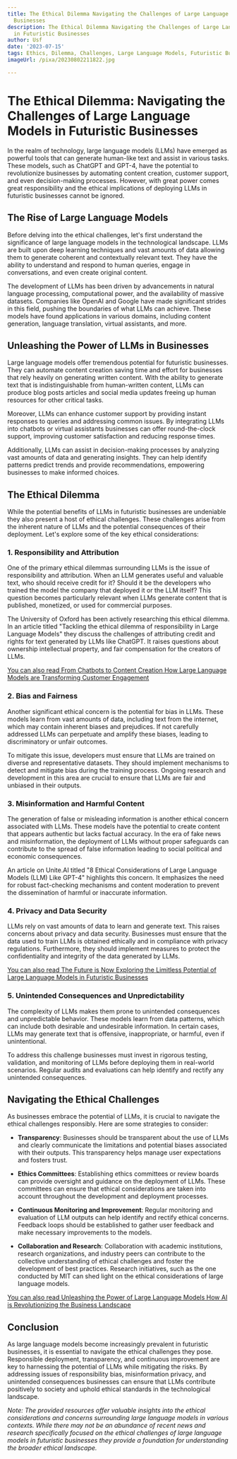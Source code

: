 ```yaml
---
title: The Ethical Dilemma Navigating the Challenges of Large Language Models in Futuristic
  Businesses
description: The Ethical Dilemma Navigating the Challenges of Large Language Models
  in Futuristic Businesses
author: Usf
date: '2023-07-15'
tags: Ethics, Dilemma, Challenges, Large Language Models, Futuristic Businesses
imageUrl: /pixa/20230802211822.jpg

---
```

# The Ethical Dilemma: Navigating the  Challenges of Large Language Models  in Futuristic Businesses

In  the realm of technology, large language models (LLMs) have emerged as  powerful  tools  that can generate human-like text and assist in  various tasks. These models, such as ChatGPT and GPT-4, have the  potential to revolutionize businesses by automating content  creation, customer support, and even  decision-making processes. However, with great power comes great responsibility and the ethical implications of deploying LLMs in futuristic businesses cannot be ignored.

## The Rise of Large Language Models

Before delving into the ethical  challenges, let's first understand the significance of large language models in  the technological landscape. LLMs are built upon deep learning techniques and vast amounts of data allowing them to generate coherent and contextually relevant text. They  have the ability to understand and respond to human  queries, engage in conversations, and even create original content.

The development of  LLMs has  been driven by advancements in natural language processing, computational power,  and the availability of massive datasets.  Companies like OpenAI and Google  have made significant strides in this field, pushing the boundaries  of what LLMs can achieve. These  models have found applications in various domains, including content generation, language translation, virtual assistants, and more.

## Unleashing the Power of LLMs in Businesses

Large language models offer tremendous potential for futuristic businesses. They can automate content creation saving time and effort for businesses that  rely heavily on generating written content. With the ability  to generate text that  is indistinguishable from human-written content, LLMs can produce blog posts  articles and social media updates freeing up human resources for other critical tasks.

Moreover, LLMs can enhance customer support by providing instant responses  to queries and addressing common issues. By integrating LLMs into chatbots or virtual assistants businesses can offer round-the-clock support, improving customer satisfaction  and reducing response times.

Additionally, LLMs can assist in decision-making  processes by analyzing vast amounts of data and generating insights. They can  help identify patterns predict trends and provide recommendations,  empowering businesses to make informed choices.

## The Ethical Dilemma

While the potential benefits of LLMs in futuristic businesses are undeniable they also present a host of ethical challenges.  These challenges arise from the inherent nature of LLMs and the potential consequences of their deployment. Let's explore some of the key ethical considerations:

### 1. Responsibility and Attribution

One of the primary ethical dilemmas surrounding LLMs is the issue of responsibility and attribution. When an LLM generates useful and valuable text, who should receive credit for  it? Should it be the developers  who trained  the model the company that deployed it  or the LLM itself? This question becomes particularly relevant when LLMs generate content that is published, monetized,  or used  for commercial purposes.

The University of  Oxford has been  actively researching this ethical dilemma. In  an  article titled "Tackling the ethical dilemma of responsibility in  Large Language Models" they discuss the challenges  of attributing  credit and rights for text generated by LLMs  like ChatGPT. It raises questions about ownership intellectual property, and  fair compensation for the creators of LLMs.

[You can also read From Chatbots  to Content Creation How Large Language Models are Transforming Customer Engagement](From%20Chatbots%20to%20Content%20Creation%20How%20Large%20Language%20Models%20are%20Transforming%20Customer%20Engagement)


### 2. Bias and Fairness

Another significant ethical concern is  the potential for bias in LLMs. These models learn  from vast amounts of data, including text  from the internet, which may contain  inherent biases and prejudices. If not carefully addressed LLMs can perpetuate  and amplify these biases, leading to discriminatory  or  unfair outcomes.

To mitigate this issue, developers must ensure that LLMs are trained on diverse  and representative datasets. They should implement mechanisms to detect and mitigate bias during the training process. Ongoing research and  development in this area are crucial to ensure  that LLMs are fair and unbiased in their outputs.

###  3. Misinformation and Harmful Content

The generation of false or misleading information is another ethical concern associated with LLMs. These models have the  potential to  create content that appears authentic but lacks factual accuracy. In the era of fake news and misinformation, the deployment of LLMs without proper safeguards can contribute to the spread of false information leading to social political and economic consequences.

An article on Unite.AI titled "8  Ethical Considerations of  Large Language Models (LLM) Like GPT-4" highlights this concern. It emphasizes  the need for robust  fact-checking mechanisms and content moderation to prevent  the dissemination of harmful or inaccurate information.

### 4. Privacy and Data Security

LLMs rely on vast amounts  of data to learn  and generate text. This raises concerns about privacy and data security. Businesses must ensure that the data used to train LLMs is obtained ethically and in compliance with  privacy regulations. Furthermore, they should implement measures to  protect the  confidentiality and integrity of the data generated by  LLMs.

[You can also read The Future  is Now Exploring the Limitless Potential of Large Language  Models in Futuristic Businesses](The%20Future%20is%20Now%20Exploring%20the%20Limitless%20Potential%20of%20Large%20Language%20Models%20in%20Futuristic%20Businesses)


###  5. Unintended  Consequences and Unpredictability

The complexity of LLMs makes them  prone  to unintended consequences and unpredictable behavior. These models learn from data patterns, which can include  both desirable and undesirable information.  In certain cases, LLMs may generate text  that is offensive,  inappropriate, or harmful, even  if unintentional.

To address this challenge businesses must invest in rigorous testing, validation, and  monitoring of LLMs before deploying them in real-world scenarios. Regular audits and evaluations can help identify and rectify any unintended consequences.

## Navigating the Ethical Challenges

As businesses embrace  the potential of LLMs, it is crucial to navigate the ethical  challenges responsibly. Here are  some strategies  to consider:

- **Transparency**: Businesses should be transparent  about the use of LLMs and clearly communicate  the limitations  and potential biases associated with their outputs. This transparency helps manage user expectations and fosters  trust.

-  **Ethics Committees**: Establishing ethics committees or review boards can provide  oversight and guidance on the deployment of LLMs. These committees can ensure that ethical considerations are taken into account throughout the development and deployment processes.

- **Continuous Monitoring and Improvement**: Regular monitoring and evaluation of LLM outputs can help identify and rectify ethical concerns. Feedback loops should be established to gather user feedback and make necessary improvements to the models.

- **Collaboration and Research**: Collaboration with academic institutions, research organizations, and industry peers can contribute to  the collective understanding of ethical  challenges and foster  the  development of best practices.  Research initiatives, such  as the one conducted by MIT can shed light on the ethical considerations of large language models.

[You can also read Unleashing  the Power of Large Language Models How AI  is Revolutionizing the Business Landscape](Unleashing%20the%20Power%20of%20Large%20Language%20Models%20How%20AI%20is%20Revolutionizing%20the%20Business%20Landscape)


## Conclusion

As large  language  models become increasingly prevalent in  futuristic businesses, it is essential to navigate the ethical challenges they  pose. Responsible deployment, transparency, and continuous  improvement are key to harnessing the potential  of LLMs while mitigating the risks. By addressing issues of responsibility bias, misinformation privacy, and unintended consequences businesses can ensure that LLMs contribute  positively to society and uphold ethical  standards  in the technological  landscape.

*Note: The provided  resources offer valuable insights into  the ethical considerations and concerns surrounding  large language models in various contexts. While there may not be an abundance  of recent news and research specifically focused on the ethical challenges of large language models in futuristic businesses  they  provide a foundation for understanding the broader ethical landscape.*